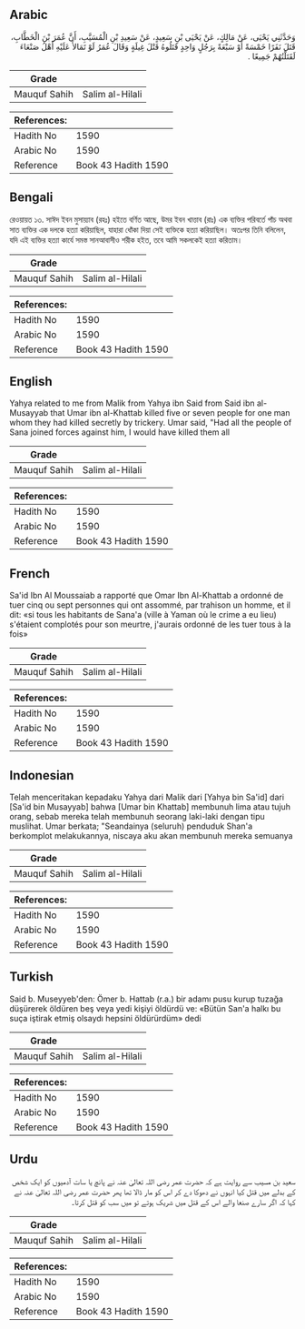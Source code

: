 ## Arabic


<div dir="rtl" lang="ar" style={{fontSize:'larger',backgroundColor:'#f8f9fa',padding:20}}>
وَحَدَّثَنِي يَحْيَى، عَنْ مَالِكٍ، عَنْ يَحْيَى بْنِ سَعِيدٍ، عَنْ سَعِيدِ بْنِ الْمُسَيَّبِ، أَنَّ عُمَرَ بْنَ الْخَطَّابِ، قَتَلَ نَفَرًا خَمْسَةً أَوْ سَبْعَةً بِرَجُلٍ وَاحِدٍ قَتَلُوهُ قَتْلَ غِيلَةٍ وَقَالَ عُمَرُ لَوْ تَمَالأَ عَلَيْهِ أَهْلُ صَنْعَاءَ لَقَتَلْتُهُمْ جَمِيعًا ‏.‏
</div>
<div style={{backgroundColor:'#f8f9fa',padding:20, marginBottom: 10}}><table> <thead> <tr> <th>Grade</th> <th></th> </tr> </thead> <tbody> <tr><td>Mauquf Sahih</td><td>Salim al-Hilali</td></tr></tbody></table><table> <thead> <tr> <th>References:</th> <th></th> </tr> </thead> <tbody><tr><td>Hadith No</td><td>1590</td></tr><tr><td>Arabic No</td><td>1590</td></tr><tr><td>Reference</td><td>Book 43 Hadith 1590</td></tr></tbody></table></div>

## Bengali


<div dir="ltr" lang="bn" style={{fontSize:'larger',backgroundColor:'#f8f9fa',padding:20}}>
রেওয়ায়ত ১৩. সাঈদ ইবন মুসায়্যাব (রহঃ) হইতে বর্ণিত আছে, উমর ইবন খাত্তাব (রাঃ) এক ব্যক্তির পরিবর্তে পাঁচ অথবা সাত ব্যক্তির এক দলকে হত্যা করিয়াছিল, যাহারা ধোঁকা দিয়া সেই ব্যক্তিকে হত্যা করিয়াছিল। অতঃপর তিনি বলিলেন, যদি এই ব্যক্তির হত্যা কার্যে সমস্ত সানআবাসীও শরীক হইত, তবে আমি সকলকেই হত্যা করিতাম।
</div>
<div style={{backgroundColor:'#f8f9fa',padding:20, marginBottom: 10}}><table> <thead> <tr> <th>Grade</th> <th></th> </tr> </thead> <tbody> <tr><td>Mauquf Sahih</td><td>Salim al-Hilali</td></tr></tbody></table><table> <thead> <tr> <th>References:</th> <th></th> </tr> </thead> <tbody><tr><td>Hadith No</td><td>1590</td></tr><tr><td>Arabic No</td><td>1590</td></tr><tr><td>Reference</td><td>Book 43 Hadith 1590</td></tr></tbody></table></div>

## English


<div dir="ltr" lang="en" style={{fontSize:'larger',backgroundColor:'#f8f9fa',padding:20}}>
Yahya related to me from Malik from Yahya ibn Said from Said ibn al-Musayyab that Umar ibn al-Khattab killed five or seven people for one man whom they had killed secretly by trickery. Umar said, "Had all the people of Sana joined forces against him, I would have killed them all
</div>
<div style={{backgroundColor:'#f8f9fa',padding:20, marginBottom: 10}}><table> <thead> <tr> <th>Grade</th> <th></th> </tr> </thead> <tbody> <tr><td>Mauquf Sahih</td><td>Salim al-Hilali</td></tr></tbody></table><table> <thead> <tr> <th>References:</th> <th></th> </tr> </thead> <tbody><tr><td>Hadith No</td><td>1590</td></tr><tr><td>Arabic No</td><td>1590</td></tr><tr><td>Reference</td><td>Book 43 Hadith 1590</td></tr></tbody></table></div>

## French


<div dir="ltr" lang="fr" style={{fontSize:'larger',backgroundColor:'#f8f9fa',padding:20}}>
Sa'id Ibn Al Moussaiab a rapporté que Omar Ibn Al-Khattab a ordonné de tuer cinq ou sept personnes qui ont assommé, par trahison un homme, et il dit: «si tous les habitants de Sana'a (ville à Yaman où le crime a eu lieu) s'étaient complotés pour son meurtre, j'aurais ordonné de les tuer tous à la fois»
</div>
<div style={{backgroundColor:'#f8f9fa',padding:20, marginBottom: 10}}><table> <thead> <tr> <th>Grade</th> <th></th> </tr> </thead> <tbody> <tr><td>Mauquf Sahih</td><td>Salim al-Hilali</td></tr></tbody></table><table> <thead> <tr> <th>References:</th> <th></th> </tr> </thead> <tbody><tr><td>Hadith No</td><td>1590</td></tr><tr><td>Arabic No</td><td>1590</td></tr><tr><td>Reference</td><td>Book 43 Hadith 1590</td></tr></tbody></table></div>

## Indonesian


<div dir="ltr" lang="id" style={{fontSize:'larger',backgroundColor:'#f8f9fa',padding:20}}>
Telah menceritakan kepadaku Yahya dari Malik dari [Yahya bin Sa'id] dari [Sa'id bin Musayyab] bahwa [Umar bin Khattab] membunuh lima atau tujuh orang, sebab mereka telah membunuh seorang laki-laki dengan tipu muslihat. Umar berkata; "Seandainya (seluruh) penduduk Shan'a berkomplot melakukannya, niscaya aku akan membunuh mereka semuanya
</div>
<div style={{backgroundColor:'#f8f9fa',padding:20, marginBottom: 10}}><table> <thead> <tr> <th>Grade</th> <th></th> </tr> </thead> <tbody> <tr><td>Mauquf Sahih</td><td>Salim al-Hilali</td></tr></tbody></table><table> <thead> <tr> <th>References:</th> <th></th> </tr> </thead> <tbody><tr><td>Hadith No</td><td>1590</td></tr><tr><td>Arabic No</td><td>1590</td></tr><tr><td>Reference</td><td>Book 43 Hadith 1590</td></tr></tbody></table></div>

## Turkish


<div dir="ltr" lang="tr" style={{fontSize:'larger',backgroundColor:'#f8f9fa',padding:20}}>
Said b. Museyyeb'den: Ömer b. Hattab (r.a.) bir adamı pusu kurup tuzağa düşürerek öldüren beş veya yedi kişiyi öldürdü ve: «Bütün San'a halkı bu suça iştirak etmiş olsaydı hepsini öldürürdüm» dedi
</div>
<div style={{backgroundColor:'#f8f9fa',padding:20, marginBottom: 10}}><table> <thead> <tr> <th>Grade</th> <th></th> </tr> </thead> <tbody> <tr><td>Mauquf Sahih</td><td>Salim al-Hilali</td></tr></tbody></table><table> <thead> <tr> <th>References:</th> <th></th> </tr> </thead> <tbody><tr><td>Hadith No</td><td>1590</td></tr><tr><td>Arabic No</td><td>1590</td></tr><tr><td>Reference</td><td>Book 43 Hadith 1590</td></tr></tbody></table></div>

## Urdu


<div dir="rtl" lang="ur" style={{fontSize:'larger',backgroundColor:'#f8f9fa',padding:20}}>
سعید بن مسیب سے روایت ہے کہ حضرت عمر رضی اللہ تعالیٰ عنہ نے پانچ یا سات آدمیوں کو ایک شخص کے بدلے میں قتل کیا انہوں نے دھوکا دے کر اس کو مار ڈالا تھا پھر حضرت عمر رضی اللہ تعالیٰ عنہ نے کہا کہ اگر سارے صنعا والے اس کے قتل میں شریک ہوتے تو میں سب کو قتل کرتا۔
</div>
<div style={{backgroundColor:'#f8f9fa',padding:20, marginBottom: 10}}><table> <thead> <tr> <th>Grade</th> <th></th> </tr> </thead> <tbody> <tr><td>Mauquf Sahih</td><td>Salim al-Hilali</td></tr></tbody></table><table> <thead> <tr> <th>References:</th> <th></th> </tr> </thead> <tbody><tr><td>Hadith No</td><td>1590</td></tr><tr><td>Arabic No</td><td>1590</td></tr><tr><td>Reference</td><td>Book 43 Hadith 1590</td></tr></tbody></table></div>